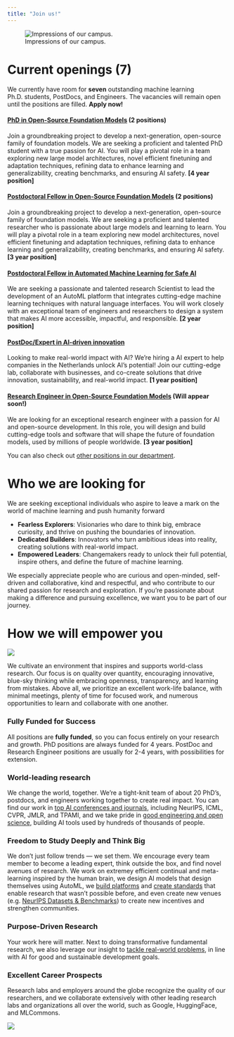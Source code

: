 ```yaml
---
title: "Join us!"
---
```


![Impressions of our campus.](../images/campus.webp)  

# Current openings (7)
We currently have room for **seven** outstanding machine learning Ph.D. students, PostDocs, and Engineers. 
The vacancies will remain open until the positions are filled. **Apply now!**

#### [PhD in Open-Source Foundation Models](https://jobs.tue.nl/nl/vacature/phd-on-opensource-foundation-models-1126709.html) (2 positions)
Join a groundbreaking project to develop a next-generation, open-source family of foundation models. 
We are seeking a proficient and talented PhD student with a true passion for AI. 
You will play a pivotal role in a team exploring new large model architectures, novel efficient 
finetuning and adaptation techniques, refining data to enhance learning and generalizability, 
creating benchmarks, and ensuring AI safety.
**[4 year position]** 

#### [Postdoctoral Fellow in Open-Source Foundation Models](https://jobs.tue.nl/nl/vacature/postdoc-in-opensource-foundation-models-1126761.html) (2 positions)
Join a groundbreaking project to develop a next-generation, open-source family of foundation models. 
We are seeking a proficient and talented researcher who is passionate about large models and learning to learn. You will play a pivotal role in a team 
exploring new model architectures, novel efficient finetuning and adaptation techniques, refining data to enhance learning and generalizability, 
creating benchmarks, and ensuring AI safety.
**[3 year position]** 

#### [Postdoctoral Fellow in Automated Machine Learning for Safe AI](https://jobs.tue.nl/nl/vacature/postdoc-in-automated-machine-learning-for-safe-ai-1126763.html)
We are seeking a passionate and talented research Scientist to lead the development of an AutoML platform that integrates 
cutting-edge machine learning techniques with natural language interfaces. You will work closely with an exceptional team of 
engineers and researchers to design a system that makes AI more accessible, impactful, and responsible.
**[2 year position]** 

#### [PostDoc/Expert in AI-driven innovation](https://jobs.tue.nl/nl/vacature/postdoc-in-aidriven-innovation-1126762.html)
Looking to make real-world impact with AI? We're hiring a AI expert to help companies in the Netherlands unlock AI's potential! 
Join our cutting-edge lab, collaborate with businesses, and co-create solutions that drive innovation, sustainability, and real-world impact.
**[1 year position]** 

#### <u>Research Engineer in Open-Source Foundation Models</u> (Will appear soon!)
We are looking for an exceptional research engineer with a passion for AI and open-source development. In this role, you will design and 
build cutting-edge tools and software that will shape the future of foundation models, used by millions of people worldwide.
**[3 year position]** 

You can also check out [other positions in our department](https://jobs.tue.nl/en/vacancies.html#filter=p_type%3DSEARCH_RESULTS%26p_search%3D%26p_category_code_arr%3D6048-461676&page=1).

# Who we are looking for
We are seeking exceptional individuals who aspire to leave a mark on the world of machine learning and push humanity forward

* **Fearless Explorers**: Visionaries who dare to think big, embrace curiosity, and thrive on pushing the boundaries of innovation.
* **Dedicated Builders**: Innovators who turn ambitious ideas into reality, creating solutions with real-world impact.
* **Empowered Leaders**: Changemakers ready to unlock their full potential, inspire others, and define the future of machine learning.

We especially appreciate people who are curious and open-minded, self-driven and collaborative, kind and respectful, and who contribute to our shared
passion for research and exploration. If you’re passionate about making a difference and pursuing excellence, we want you to be part of our journey.

# How we will empower you
![](../images/team2.webp)

We cultivate an environment that inspires and supports world-class research. Our focus is on quality over quantity, 
encouraging innovative, blue-sky thinking while embracing openness, transparency, and learning from mistakes. Above all, we prioritize 
an excellent work-life balance, with minimal meetings, plenty of time for focused work, and numerous opportunities to learn and 
collaborate with one another.

### Fully Funded for Success
All positions are **fully funded**, so you can focus entirely on your research and growth. PhD positions are always funded for 4 years. PostDoc and Research Engineer positions are usually for 2-4 years, with possibilities for extension.

### World-leading research
We change the world, together. We’re a tight-knit team of about 20 PhD's, postdocs, and engineers working together to create real impact. 
You can find our work in [top AI conferences and journals](../publications/publications.html), including NeurIPS, ICML, CVPR, JMLR, and TPAMI, 
and we take pride in [good engineering and open science](../software/software.html), building AI tools used by hundreds of thousands of people.

### Freedom to Study Deeply and Think Big
We don’t just follow trends — we set them. We encourage every team member to become a leading expert, think outside the box, and find novel avenues of research.
We work on extremey efficient continual and meta-learning inspired by the human brain, we design AI models that design themselves using AutoML,
we <a href="https://www.openml.org/" target="_blank">build platforms</a> and <a href="https://mlcommons.org/working-groups/data/croissant/" target="_blank">create standards</a>
that enable research that wasn't possible before, and even create new venues 
(e.g. <a href="https://neuripsconf.medium.com/announcing-the-neurips-2021-datasets-and-benchmarks-track-644e27c1e66c" target="_blank">NeurIPS Datasets & Benchmarks</a>)
to create new incentives and strengthen communities.

### Purpose-Driven Research
Your work here will matter. Next to doing transformative fundamental research, we also leverage our insight to [tackle real-world problems](../projects/projects.html),
in line with AI for good and sustainable development goals.

### Excellent Career Prospects
Research labs and employers around the globe recognize the quality of our researchers, and we collaborate extensively with other leading research labs and organizations
all over the world, such as Google, HuggingFace, and MLCommons.

![](../images/team1.webp)  
